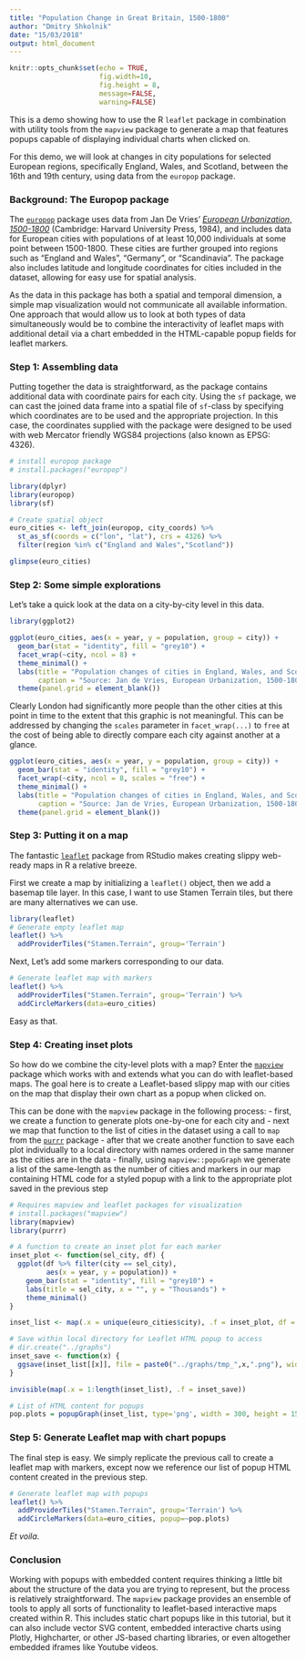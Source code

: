 ```yaml
---
title: "Population Change in Great Britain, 1500-1800"
author: "Dmitry Shkolnik"
date: "15/03/2018"
output: html_document
---
```

```r
knitr::opts_chunk$set(echo = TRUE, 
                      fig.width=10,
                      fig.height = 8,
                      message=FALSE, 
                      warning=FALSE)
```

This is a demo showing how to use the R `leaflet` package in combination with utility tools from the `mapview` package to generate a map that features popups capable of displaying individual charts when clicked on. 

For this demo, we will look at changes in city populations for selected European regions, specifically England, Wales, and Scotland, between the 16th and 19th century, using data from the `europop` package.

### Background: The Europop package

The [`europop`](https://github.com/mdlincoln/europop) package uses data from Jan De Vries' [_European Urbanization, 1500-1800_](https://books.google.ca/books/about/European_Urbanization_1500_1800.html?id=11yHAAAAIAAJ&redir_esc=y) (Cambridge: Harvard University Press, 1984), and includes data for European cities with populations of at least 10,000 individuals at some point between 1500-1800. These cities are further grouped into regions such as "England and Wales", "Germany", or "Scandinavia". The package also includes latitude and longitude coordinates for cities included in the dataset, allowing for easy use for spatial analysis. 

As the data in this package has both a spatial and temporal dimension, a simple map visualization would not communicate all available information. One approach that would allow us to look at both types of data simultaneously would be to combine the interactivity of leaflet maps with additional detail via a chart embedded in the HTML-capable popup fields for leaflet markers. 

### Step 1: Assembling data

Putting together the data is straightforward, as the package contains additional data with coordinate pairs for each city. Using the `sf` package, we can cast the joined data frame into a spatial file of `sf`-class by specifying which coordinates are to be used and the appropriate projection. In this case, the coordinates supplied with the package were designed to be used with web Mercator friendly WGS84 projections (also known as EPSG: 4326). 
```r
# install europop package
# install.packages("europop")

library(dplyr)
library(europop)
library(sf)

# Create spatial object
euro_cities <- left_join(europop, city_coords) %>% 
  st_as_sf(coords = c("lon", "lat"), crs = 4326) %>% 
  filter(region %in% c("England and Wales","Scotland"))

glimpse(euro_cities)
```

### Step 2: Some simple explorations

Let's take a quick look at the data on a city-by-city level in this data. 
```r
library(ggplot2)

ggplot(euro_cities, aes(x = year, y = population, group = city)) + 
  geom_bar(stat = "identity", fill = "grey10") +
  facet_wrap(~city, ncol = 8) +
  theme_minimal() + 
  labs(title = "Population changes of cities in England, Wales, and Scotland, 1500-1800",
       caption = "Source: Jan de Vries, European Urbanization, 1500-1800 (1984).", x = "", y = "Thousands") +
  theme(panel.grid = element_blank())
```
Clearly London had significantly more people than the other cities at this point in time to the extent that this graphic is not meaningful. This can be addressed by changing the `scales` parameter in `facet_wrap(...)` to `free` at the cost of being able to directly compare each city against another at a glance.
```r
ggplot(euro_cities, aes(x = year, y = population, group = city)) + 
  geom_bar(stat = "identity", fill = "grey10") +
  facet_wrap(~city, ncol = 8, scales = "free") +
  theme_minimal() + 
  labs(title = "Population changes of cities in England, Wales, and Scotland, 1500-1800",
       caption = "Source: Jan de Vries, European Urbanization, 1500-1800 (1984).", x = "", y = "Thousands") + scale_x_continuous(breaks = c(1500, 1650, 1800)) + 
  theme(panel.grid = element_blank())
```

### Step 3: Putting it on a map

The fantastic [`leaflet`](https://rstudio.github.io/leaflet/) package from RStudio makes creating slippy web-ready maps in R a relative breeze. 

First we create a map by initializing a `leaflet()` object, then we add a basemap tile layer. In this case, I want to use Stamen Terrain tiles, but there are many alternatives we can use. 

```r
library(leaflet)
# Generate empty leaflet map
leaflet() %>% 
  addProviderTiles("Stamen.Terrain", group='Terrain')
```
Next, Let's add some markers corresponding to our data.
```r
# Generate leaflet map with markers
leaflet() %>% 
  addProviderTiles("Stamen.Terrain", group='Terrain') %>% 
  addCircleMarkers(data=euro_cities)
```
Easy as that. 

### Step 4: Creating inset plots

So how do we combine the city-level plots with a map? Enter the [`mapview`](https://r-spatial.github.io/mapview/index.html) package which works with and extends what you can do with leaflet-based maps. The goal here is to create a Leaflet-based slippy map with our cities on the map that display their own chart as a popup when clicked on. 

This can be done with the `mapview` package in the following process: 
- first, we create a function to generate plots one-by-one for each city and 
- next we map that function to the list of cities in the dataset using a call to `map` from the [`purrr`](https://purrr.tidyverse.org) package
- after that we create another function to save each plot individually to a local directory with names ordered in the same manner as the cities are in the data
- finally, using `mapview::popuGraph` we generate a list of the same-length as the number of cities and markers in our map containing HTML code for a styled popup with a link to the appropriate plot saved in the previous step

```r
# Requires mapview and leaflet packages for visualization
# install.packages("mapview")
library(mapview)
library(purrr)

# A function to create an inset plot for each marker
inset_plot <- function(sel_city, df) {
  ggplot(df %>% filter(city == sel_city), 
         aes(x = year, y = population)) + 
    geom_bar(stat = "identity", fill = "grey10") + 
    labs(title = sel_city, x = "", y = "Thousands") + 
    theme_minimal()
}

inset_list <- map(.x = unique(euro_cities$city), .f = inset_plot, df = euro_cities)

# Save within local directory for Leaflet HTML popup to access
# dir.create("../graphs")
inset_save <- function(x) {
  ggsave(inset_list[[x]], file = paste0("../graphs/tmp_",x,".png"), width = 4, height = 2, units = "in")
}

invisible(map(.x = 1:length(inset_list), .f = inset_save))

# List of HTML content for popups
pop.plots = popupGraph(inset_list, type='png', width = 300, height = 150)
```

### Step 5: Generate Leaflet map with chart popups

The final step is easy. We simply replicate the previous call to create a leaflet map with markers, except now we reference our list of popup HTML content created in the previous step. 

```r
# Generate leaflet map with popups
leaflet() %>% 
  addProviderTiles("Stamen.Terrain", group='Terrain') %>% 
  addCircleMarkers(data=euro_cities, popup=~pop.plots)
```
_Et voila_. 

### Conclusion

Working with popups with embedded content requires thinking a little bit about the structure of the data you are trying to represent, but the process is relatively straightforward. The `mapview` package provides an ensemble of tools to apply all sorts of functionality to leaflet-based interactive maps created within R. This includes static chart popups like in this tutorial, but it can also include vector SVG content, embedded interactive charts using Plotly, Highcharter, or other JS-based charting libraries, or even altogether embedded iframes like Youtube videos. 


